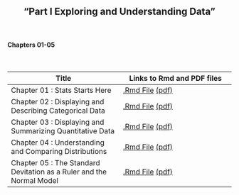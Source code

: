 <h2>
<center>
"Part I Exploring and Understanding Data"
</center>
</h2>


</br>
<h4><right>Chapters 01-05</right></h4>
</br>

Title  | Links to Rmd and PDF files
------------- | -------------
Chapter 01 : Stats Starts Here | <a href='files/Chapter01.Rmd'>.Rmd File</a> <a href='files/Chapter01.pdf'>(pdf)</a>
Chapter 02 : Displaying and Describing Categorical Data | <a href='files/Chapter02.Rmd'>.Rmd File</a> <a href='files/Chapter02.pdf'>(pdf)</a>
Chapter 03 : Displaying and Summarizing Quantitative Data | <a href='files/Chapter03.Rmd'>.Rmd File</a> <a href='files/Chapter03.pdf'>(pdf)</a>
Chapter 04 : Understanding and Comparing Distributions | <a href='files/Chapter04.Rmd'>.Rmd File</a> <a href='files/Chapter04.pdf'>(pdf)</a>
Chapter 05 : The Standard Devitation as a Ruler and the Normal Model | <a href='files/Chapter05.Rmd'>.Rmd File</a> <a href='files/Chapter05.pdf'>(pdf)</a>


